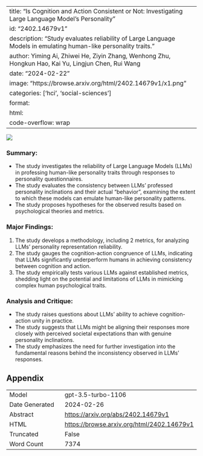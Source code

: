 
---
title: "Is Cognition and Action Consistent or Not: Investigating Large Language Model's Personality"
id: "2402.14679v1"
description: "Study evaluates reliability of Large Language Models in emulating human-like personality traits."
author: Yiming Ai, Zhiwei He, Ziyin Zhang, Wenhong Zhu, Hongkun Hao, Kai Yu, Lingjun Chen, Rui Wang
date: "2024-02-22"
image: "https://browse.arxiv.org/html/2402.14679v1/x1.png"
categories: ['hci', 'social-sciences']
format:
  html:
    code-overflow: wrap
---

![](https://browse.arxiv.org/html/2402.14679v1/x1.png)

### **Summary:**
- The study investigates the reliability of Large Language Models (LLMs) in professing human-like personality traits through responses to personality questionnaires.
- The study evaluates the consistency between LLMs’ professed personality inclinations and their actual "behavior", examining the extent to which these models can emulate human-like personality patterns.
- The study proposes hypotheses for the observed results based on psychological theories and metrics.

### Major Findings:
1. The study develops a methodology, including 2 metrics, for analyzing LLMs’ personality representation reliability.
2. The study gauges the cognition-action congruence of LLMs, indicating that LLMs significantly underperform humans in achieving consistency between cognition and action.
3. The study empirically tests various LLMs against established metrics, shedding light on the potential and limitations of LLMs in mimicking complex human psychological traits.

### Analysis and Critique:
- The study raises questions about LLMs’ ability to achieve cognition-action unity in practice.
- The study suggests that LLMs might be aligning their responses more closely with perceived societal expectations than with genuine personality inclinations.
- The study emphasizes the need for further investigation into the fundamental reasons behind the inconsistency observed in LLMs’ responses.

## Appendix

|          |          |
|----------|----------|
| Model     | gpt-3.5-turbo-1106       |
| Date Generated     | 2024-02-26       |
| Abstract | [https://arxiv.org/abs/2402.14679v1](https://arxiv.org/abs/2402.14679v1)        |
| HTML     | [https://browse.arxiv.org/html/2402.14679v1](https://browse.arxiv.org/html/2402.14679v1)       |
| Truncated       | False       |
| Word Count       | 7374       |